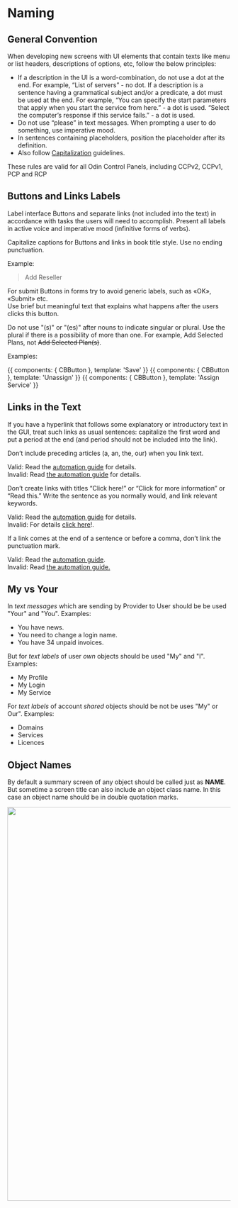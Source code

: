 
<Meta title="6 - Content Guidelines/Naming"/>

# Naming

## General Convention
When developing new screens with UI elements that contain texts like menu or list headers, descriptions of options, etc, follow the below principles:

- If a description in the UI is a word-combination, do not use a dot at the end. For example, “List of servers” - no dot. If a description is a sentence having a grammatical subject and/or a predicate, a dot must be used at the end. For example, “You can specify the start parameters that apply when you start the service from here.” - a dot is used. “Select the computer’s response if this service fails.” - a dot is used.
- Do not use “please” in text messages. When prompting a user to do something, use imperative mood.
- In sentences containing placeholders, position the placeholder after its definition.
- Also follow [Capitalization](/?path=/docs/6-content-guidelines-capitalization--page) guidelines.

These rules are valid for all Odin Control Panels, including CCPv2, CCPv1, PCP and RCP

## Buttons and Links Labels
Label interface Buttons and separate links (not included into the text) in accordance with tasks the users will need to accomplish. Present all labels in active voice and imperative mood (infinitive forms of verbs).

Capitalize captions for Buttons and links in book title style. Use no ending punctuation.

Example:
> Add Reseller

For submit Buttons in forms try to avoid generic labels, such as «OK», «Submit» etc.  
Use brief but meaningful text that explains what happens after the users clicks this button.  

Do not use "(s)" or "(es)" after nouns to indicate singular or plural. Use the plural if there is a possibility of more than one. For example, Add Selected Plans, not ~~Add Selected Plan(s)~~.

Examples:

<Preview>
  <Story name="btn1"> 
    {{ 
      components: { CBButton },                     
      template: '<CBButton type="primary">Save</CBButton>'
    }}    
    </Story>
     <Story name="btn2"> 
    {{ 
      components: { CBButton },                     
      template: '<CBButton type="primary">Unassign</CBButton>'
    }}    
    </Story>
     <Story name="btn3">    
    {{ 
      components: { CBButton },                     
      template: '<CBButton type="primary">Assign Service</CBButton>'
    }}    
    </Story>
</Preview>



## Links in the Text
If you have a hyperlink that follows some explanatory or introductory text in the GUI, treat such links as usual sentences: capitalize the first word and put a period at the end (and period should not be included into the link).
 
Don’t include preceding articles (a, an, the, our) when you link text.

Valid: Read the [automation guide](..) for details.  
Invalid: Read [the automation guide](..) for details.

Don’t create links with titles “Click here!” or “Click for more information” or “Read this.” Write the sentence as you normally would, and link relevant keywords.

Valid: Read the [automation guide](..) for details.  
Invalid: For details [click here](..)!.

If a link comes at the end of a sentence or before a comma, don’t link the punctuation mark.

Valid: Read the [automation guide](..).  
Invalid: Read [the automation guide.](..)


## My vs Your
In *text messages* which are sending by Provider to User should be be used "Your" and "You".
Examples:
- You have news. 
- You need to change a login name.
- You have 34 unpaid invoices.

But for *text labels* of user _own_ objects should be used "My" and "I".
Examples:
- My Profile
- My Login
- My Service

For *text labels* of account _shared_ objects should be not be uses "My" or Our".
Examples:
- Domains
- Services
- Licences

## Object Names
By default a summary screen of any object should be called just as **NAME**. But sometime a screen title can also include an object class name. In this case an object name should be in double quotation marks.

<img src="./images/content-guidelines/naming/object-names.png" width="889"/>


